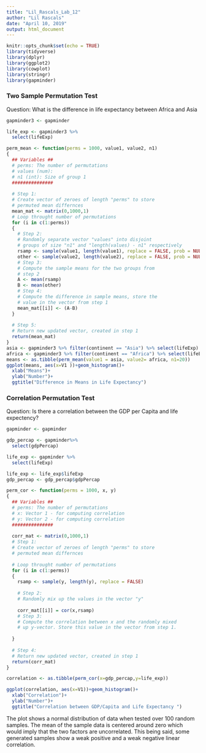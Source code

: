 ```yaml
---
title: "Lil_Rascals_Lab_12"
author: "Lil Rascals"
date: "April 10, 2019"
output: html_document
---
```


```r
knitr::opts_chunk$set(echo = TRUE)
library(tidyverse)
library(dplyr)
library(ggplot2)
library(cowplot)
library(stringr)
library(gapminder)

```
### Two Sample Permutation Test
Question: What is the difference in life expectancy between Africa and Asia
```r
gapminder3 <- gapminder

life_exp <- gapminder3 %>%
  select(lifeExp)

perm_mean <- function(perms = 1000, value1, value2, n1)
{
  ## Variables ##
  # perms: The number of permutations 
  # values (num): 
  # n1 (int): Size of group 1
  ###############
  
  # Step 1:
  # Create vector of zeroes of length "perms" to store
  # permuted mean differnces
  mean_mat <- matrix(0,1000,1)
  # Loop throught number of permutations
  for (i in c(1:perms))
  {
    # Step 2:
    # Randomly separate vector "values" into disjoint 
    # groups of size "n1" and "length(values) - n1" respectively
    rsamp <- sample(value1, length(value1), replace = FALSE, prob = NULL)
    other <- sample(value2, length(value2), replace = FALSE, prob = NULL)
    # Step 3:
    # Compute the sample means for the two groups from 
    # step 2
    A <- mean(rsamp)
    B <- mean(other)
    # Step 4: 
    # Compute the difference in sample means, store the
    # value in the vector from step 1
    mean_mat[[i]] <- (A-B)
  }
  
  # Step 5:
  # Return new updated vector, created in step 1
  return(mean_mat)
}
asia <- gapminder3 %>% filter(continent == "Asia") %>% select(lifeExp)
africa <- gapminder3 %>% filter(continent == "Africa") %>% select(lifeExp)
means <- as.tibble(perm_mean(value1 = asia, value2= africa, n1=20))
ggplot(means, aes(x=V1 ))+geom_histogram()+
  xlab("Means")+
  ylab("Number")+
  ggtitle("Difference in Means in Life Expectancy")
```


### Correlation Permutation Test
Question:
Is there a correlation between the GDP per Capita and life expectency?
```r

gapminder <- gapminder

gdp_percap <- gapminder%>%
  select(gdpPercap)

life_exp <- gapminder %>%
  select(lifeExp)

life_exp <- life_exp$lifeExp
gdp_percap <- gdp_percap$gdpPercap

perm_cor <- function(perms = 1000, x, y)
{
  ## Variables ##
  # perms: The number of permutations 
  # x: Vector 1 - for computing correlation
  # y: Vector 2 - for computing correlation
  ###############
  
  corr_mat <- matrix(0,1000,1)
  # Step 1:
  # Create vector of zeroes of length "perms" to store
  # permuted mean differnces
  
  # Loop throught number of permutations
  for (i in c(1:perms))
  {
    rsamp <- sample(y, length(y), replace = FALSE)
    
    # Step 2:
    # Randomly mix up the values in the vector "y"
    
    corr_mat[[i]] = cor(x,rsamp)
    # Step 3:
    # Compute the correlation between x and the randomly mixed
    # up y-vector. Store this value in the vector from step 1.
    
  }
  
  # Step 4:
  # Return new updated vector, created in step 1
  return(corr_mat)
}

correlation <- as.tibble(perm_cor(x=gdp_percap,y=life_exp))

ggplot(correlation, aes(x=V1))+geom_histogram()+
  xlab("Correlation")+
  ylab("Number")+
  ggtitle("Correlation between GDP/Capita and Life Expectancy ")
```

The plot shows a normal distribution of data when tested over 100 random samples. The mean of the sample data is centered around zero which would imply that the two factors are uncorrelated. This being said, some generated samples show a weak positive and a weak negative linear correlation. 

